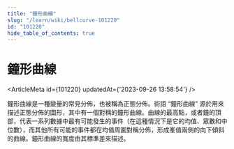 ```yaml
---
title: "鐘形曲線"
slug: "/learn/wiki/bellcurve-101220"
id: "101220"
hide_table_of_contents: true
---
```



# 鐘形曲線

<ArticleMeta id={101220} updatedAt={'2023-09-26 13:58:54'} />
<div className='border-solid border-b border-t-0 my-4 border-[var(--ifm-color-gray-300)]' />

鐘形曲線是一種變量的常見分佈，也被稱為正態分佈。術語 “鐘形曲線” 源於用來描述正態分佈的圖形，其中有一個對稱的鐘形曲線。曲線的最高點，或者鐘的頂部，代表一系列數據中最有可能發生的事件（在這種情況下是它的均值、眾數和中位數），而其他所有可能的事件都在均值周圍對稱分佈，形成峯值兩側的向下傾斜的曲線。鐘形曲線的寬度由其標準差來描述。
